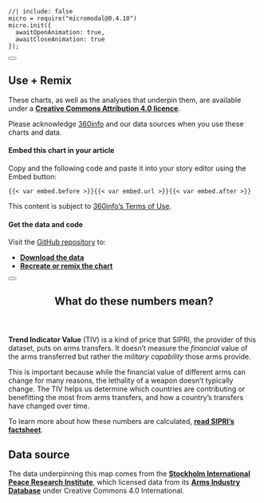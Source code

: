<!-- initialise miromodal.js -->

```ojs
//| include: false
micro = require("micromodal@0.4.10")
micro.init({
  awaitOpenAnimation: true,
  awaitCloseAnimation: true
});
```

::::::: {#modal-useremix .modal .micromodal-slide aria-hidden="true"}
:::::: {.modal__overlay tabindex="-1" data-micromodal-close="true"}
::::: {.modal__container role="dialog" aria-modal="true" aria-labelledby="modal-useremix-title"}

<button class="modal__close" aria-label="Close modal" data-micromodal-close></button>

:::: {#modal-useremix-content}
## Use + Remix

These charts, as well as the analyses that underpin them, are available under a [**Creative Commons Attribution 4.0 licence**](https://creativecommons.org/licenses/by/4.0).

Please acknowledge [360info](https://360info.org) and our data sources when you use these charts and data.

#### Embed this chart in your article

Copy and the following code and paste it into your story editor using the <i class="bi bi-code-square"></i> Embed button:

::: {.embedcode}
```
{{< var embed.before >}}{{< var embed.url >}}{{< var embed.after >}}
```
:::

This content is subject to [360info's Terms of Use](https://newshub.360info.org/page/terms).

#### Get the data and code

Visit the [GitHub repository](https://github.com/360-info/report-template/tree/main/data) to:

* [**Download the data**](https://github.com/360-info/report-template/tree/main/data)
* [**Recreate or remix the chart**](https://github.com/360-info/report-template)
::::

:::::
::::::
:::::::

<!-- notes dialog -->

::::::: {#modal-about .modal .micromodal-slide aria-hidden="true"}
:::::: {.modal__overlay tabindex="-1" data-micromodal-close="true"}
::::: {.modal__container role="dialog" aria-modal="true" aria-labelledby="modal-about-title"}

<button class="modal__close" aria-label="Close modal" data-micromodal-close></button>

<header>
## What do these numbers mean? {#modal-about-title}
</header>

:::: {#modal-about-content}

**Trend Indicator Value** (TIV) is a kind of price that SIPRI, the provider of this dataset, puts on arms transfers. It doesn't measure the _financial_ value of the arms transferred but rather the _military capability_ those arms provide.

This is important because while the financial value of different arms can change for many reasons, the lethality of a weapon doesn't typically change. The TIV helps us determine which countries are contributing or benefitting the most from arms transfers, and how a country's transfers have changed over time.

To learn more about how these numbers are calculated, [**read SIPRI's factsheet**](https://www.sipri.org/sites/default/files/files/FS/SIPRIFS1212.pdf).

## Data source

The data underpinning this map comes from the [**Stockholm International Peace Research Institute**](https://www.sipri.org), which licensed data from its [**Arms Industry Database**](https://www.sipri.org/databases/armsindustry) under Creative Commons 4.0 International.
::::

:::::
::::::
:::::::
